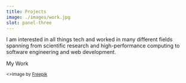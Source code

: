 ```yaml
---
title: Projects
image: ./images/work.jpg
slot: panel-three
---
```



I am interested in all things tech and worked in many different fields spanning from scientific research and
high-performance computing to software engineering and web development.

<AppLink as="a" href="/projects" appearance="secondary" class="group w-fit">My Work<RightArrow class="transition-transform group-hover:translate-x-1" /></AppLink>

<small class="self-start absolute bg-background px-1 rounded-full top-[40%] lg:top-auto lg:bottom-5">
  <>Image by <a href="https://www.freepik.com/free-photo/cropped-image-laptop-with-eyeglasses-mobile-phone-coffee-cup-diary-beige-background_4068059.htm#&position=5&from_view=search&track=ais&uuid=98febcf0-f186-478e-8444-9b4ba6c1419a">Freepik</a></>
</small>
